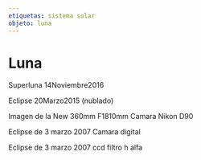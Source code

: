 ```yaml
---
etiquetas: sistema solar
objeto: luna
---
```


# Luna

<Imagen
  src="registro/luna_20161114_8_luna_14noviembre2016.jpg"
  fecha="20161114"
/>

Superluna 14Noviembre2016

<Imagen
  src="registro/luna_20150320_7_luna-110-2pa2.jpg"
  fecha="20150320"
/>

<Imagen
  src="registro/luna_20150320_6_luna-358mmpa1.jpg"
  fecha="20150320"
/>

Eclipse 20Marzo2015 (nublado)

<Imagen
  src="registro/luna_20150320_5_ecclipse1_20marzo_2015-006.jpg"
  fecha="20150320"
/>

<Imagen
  src="registro/luna_20150320_4_ecclipse2_20marzo_2015-006.jpg"
  fecha="20150320"
/>

<Imagen
  src="registro/luna_20150320_3_ecclipse3_20marzo_2015-006.jpg"
  fecha="20150320"
/>

Imagen de la  New 360mm F1810mm Camara Nikon D90

<Imagen
  src="registro/luna_20070303_2_eclipse-3-marzo-2007.jpg"
  fecha="20070303"
/>

Eclipse de  3 marzo 2007 Camara digital

<Imagen
  src="registro/luna_20070303_1_eclipse-3-marzo-2007-ccd.jpg"
  fecha="20070303"
/>

Eclipse de  3 marzo 2007 ccd filtro h alfa